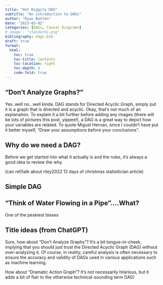 ```yaml
---
title: "Hot Diggity DAG" 
subtitle: "An introduction to DAGs"
author: "Ryan Batten"
date: "2023-03-02"
categories: [DAGs, Causal Diagrams]
# image : "standards.png"
bibliography: dags.bib
draft: true
format: 
  html:
    toc: true
    toc-title: Contents
    toc-location: right
    toc-depth: 4
    code-fold: true
---
```


## "Don't Analyze Graphs?"

Yes..well no...well kinda. DAG stands for Directed Acyclic Graph, simply put it is a graph that is directed and acyclic. Okay, that's not much of an explanation. To explain it a bit further before adding any images (there will be lots of pictures this post, yippee!), a DAG is a great way to depict how your variables are related. To quote Miguel Hernan, since I couldn't have put it better myself, "Draw your assumptions before your conclusions".

## Why do we need a DAG?

Before we get started into what it actually is and the rules, it's always a good idea to review the why.

(can ref/talk about riley2022 12 days of christmas statisitician article)

## Simple DAG

## "Think of Water Flowing in a Pipe"....What?

One of the peskiest biases

## Title ideas (from ChatGPT)

Sure, how about "Don't Analyze Graphs"? It's a bit tongue-in-cheek, implying that you should just trust the Directed Acyclic Graph (DAG) without over-analyzing it. Of course, in reality, careful analysis is often necessary to ensure the accuracy and validity of DAGs used in various applications such as machine learning.

How about "Dramatic Action Graph"? It's not necessarily hilarious, but it adds a bit of flair to the otherwise technical-sounding term DAG!
